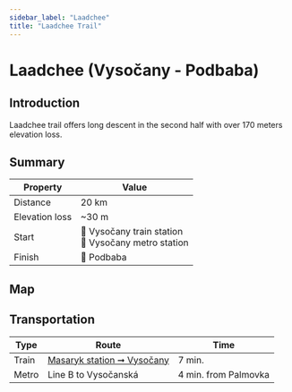 ```yaml
---
sidebar_label: "Laadchee"
title: "Laadchee Trail"
---
```


# Laadchee (Vysočany - Podbaba)

## Introduction

Laadchee trail offers long descent in the second half with over 170 meters elevation loss.

## Summary

| Property | Value |
| --- | --- |
| Distance | 20 km |
| Elevation loss | ~30 m |
| Start | 📍 Vysočany train station <br /> 📍 Vysočany metro station  |
| Finish | 📍 Podbaba |

## Map

<MapyCzEmbeddedPath id="kemonature"></MapyCzEmbeddedPath>

## Transportation

| Type | Route | Time |
| --- | --- | --- |
| Train | [Masaryk station ➞ Vysočany](https://idos.idnes.cz/vlakyautobusymhdvse/spojeni/vysledky/?f=Praha%20Masarykovo%20n.&fc=100003&t=Praha-Vyso%C4%8Dany&tc=100003&direct=true&af=true&trt=150,151,152,153&fcs=3  "See timetable" ) | 7 min. |
| Metro | Line B to Vysočanská | 4 min. from Palmovka |
